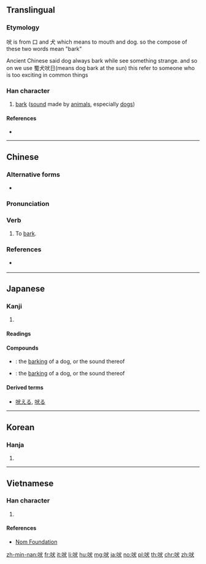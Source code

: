 ==Translingual==

===Etymology===
吠 is from 口 and 犬 which means to mouth and dog.
so the compose of these two words mean "bark"

Ancient Chinese said dog always bark while see something strange.
and so on we use 蜀犬吠日(means dog bark at the sun)
this refer to someone who is too exciting in common things

===Han character===
{{Han char|rn=30|rad=口|as=04|sn=7|four=63034|canj=RIK|ids=⿰口犬}}

# [[bark]] ([[sound]] made by [[animal]]s, especially [[dog]]s)

====References====
* {{Han ref|kx=0177.220|dkj=03331|dj=0395.040|hdz=10587.020|uh=5420|ud=21536|bh=A770|bd=42864}}

----

==Chinese==
{{zh-forms}}

===Alternative forms===
* {{zh-l|𠲎}}

===Pronunciation===
{{zh-pron
|m=fèi
|c=fai6
|h=pfs=phoi
|md=
|mn=hūi,pūi
|w=
|mc=y
|oc=y
|cat=v
}}

===Verb===
{{zh-verb}}

# {{lb|zh|of a dog}} To [[bark]].

===References===
* {{qualifier|Min Nan}} {{thcwd|2971}}

----

==Japanese==

===Kanji===
{{ja-kanji|grade=|rs=口04}}

# {{defn|lang=ja|sort=口04}}

====Readings====
{{ja-readings|goon=[[べい]] (bei)|kanon=[[はい]] (hai)|kun=[[ほえる]] (hoeru), [[ほえ]] (hoe)}}

====Compounds====
{{der-top|Compounds}}
* {{ja-r|狗吠|くはい}}: the [[barking]] of a dog, or the sound thereof
* {{ja-r|犬吠|けんばい}}: the [[barking]] of a dog, or the sound thereof
{{der-bottom}}

====Derived terms====
* [[吠える]], [[吠る]]

----

==Korean==

===Hanja===
{{ko-hanja|hangeul=폐|rv=pye|mr=p'ye|y=phyey}}

# {{defn|lang=ko|sort=口04}}

----

==Vietnamese==

===Han character===
{{vi-hantu|[[phệ]], [[phịa]]|rs=口04}}

# {{defn|lang=vi|sort=口04}}

====References====
* [http://nomfoundation.org/common/nom_details.php?codepoint=5420 Nom Foundation]

[[zh-min-nan:吠]]
[[fr:吠]]
[[it:吠]]
[[li:吠]]
[[hu:吠]]
[[mg:吠]]
[[ja:吠]]
[[no:吠]]
[[pl:吠]]
[[th:吠]]
[[chr:吠]]
[[zh:吠]]